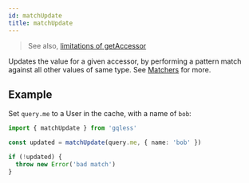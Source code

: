 ```yaml
---
id: matchUpdate
title: matchUpdate
---
```


> See also, [limitations of getAccessor](/gqless/getAccessor#limitations)

Updates the value for a given accessor, by performing a pattern match against all other values of same type. See [Matchers](/matchers) for more.

## Example

Set `query.me` to a User in the cache, with a name of `bob`:

```ts
import { matchUpdate } from 'gqless'

const updated = matchUpdate(query.me, { name: 'bob' })

if (!updated) {
  throw new Error('bad match')
}
```
